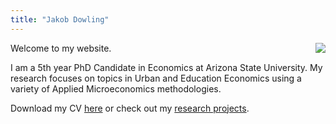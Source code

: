 ```yaml
---
title: "Jakob Dowling"
---
```

<img style="float: right;" src="content/headshot_apr21_small.jpg">

Welcome to my website.

I am a 5th year PhD Candidate in Economics at Arizona State University. My research focuses on topics in Urban and Education Economics using a variety of Applied Microeconomics methodologies.

Download my CV [here](content/dowling_cv_sep2021.pdf) or check out my [research projects](research.html).

